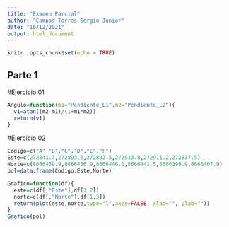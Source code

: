 ```yaml
---
title: "Examen Parcial"
author: "Campos Torres Sergio Junior"
date: "10/12/2021"
output: html_document
---
```


```r
knitr::opts_chunk$set(echo = TRUE)
```

## Parte 1

#Ejercicio 01

```r
Angulo=function(m1="Pendiente_L1",m2="Pendiente_L2"){
  v1=atan((m2-m1)/(1+m1*m2))
  return(v1)
}
```

#Ejercicio 02

```r
Codigo=c("A","B","C","D","E","F")
Este=c(272841.7,272893.6,272892.5,272913.8,272911.2,272837.5)  
Norte=c(8666459.9,8666456.9,8666446.1,8666441.5,8666399.9,8666407.9)
pol=data.frame(Codigo,Este,Norte)

Grafico=function(df){
  este=c(df[,"Este"],df[1,2])
  norte=c(df[,"Norte"],df[1,3])
  return(plot(este,norte,type="l",axes=FALSE, xlab="", ylab=""))
}
Grafico(pol)
```


